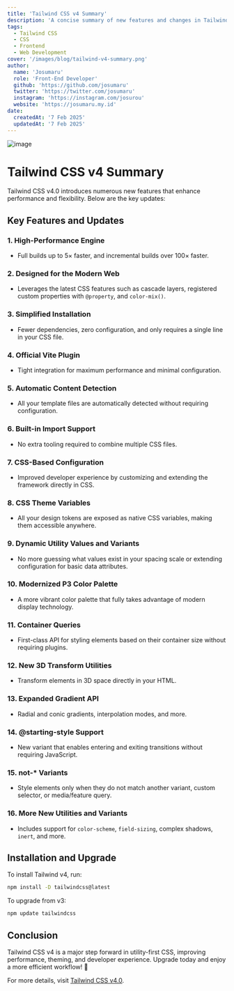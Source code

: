 ```yaml
---
title: 'Tailwind CSS v4 Summary'
description: 'A concise summary of new features and changes in Tailwind CSS v4.'
tags:
  - Tailwind CSS
  - CSS
  - Frontend
  - Web Development
cover: '/images/blog/tailwind-v4-summary.png'
author:
  name: 'Josumaru'
  role: 'Front-End Developer'
  github: 'https://github.com/josumaru'
  twitter: 'https://twitter.com/josumaru'
  instagram: 'https://instagram.com/josurou'
  website: 'https://josumaru.my.id'
date:
  createdAt: '7 Feb 2025'
  updatedAt: '7 Feb 2025'
---
```


![image](/images/blog/tailwind-v4-summary.png)

# Tailwind CSS v4 Summary

Tailwind CSS v4.0 introduces numerous new features that enhance performance and flexibility. Below are the key updates:

## Key Features and Updates

### 1. High-Performance Engine
- Full builds up to 5× faster, and incremental builds over 100× faster.

### 2. Designed for the Modern Web
- Leverages the latest CSS features such as cascade layers, registered custom properties with `@property`, and `color-mix()`.

### 3. Simplified Installation
- Fewer dependencies, zero configuration, and only requires a single line in your CSS file.

### 4. Official Vite Plugin
- Tight integration for maximum performance and minimal configuration.

### 5. Automatic Content Detection
- All your template files are automatically detected without requiring configuration.

### 6. Built-in Import Support
- No extra tooling required to combine multiple CSS files.

### 7. CSS-Based Configuration
- Improved developer experience by customizing and extending the framework directly in CSS.

### 8. CSS Theme Variables
- All your design tokens are exposed as native CSS variables, making them accessible anywhere.

### 9. Dynamic Utility Values and Variants
- No more guessing what values exist in your spacing scale or extending configuration for basic data attributes.

### 10. Modernized P3 Color Palette
- A more vibrant color palette that fully takes advantage of modern display technology.

### 11. Container Queries
- First-class API for styling elements based on their container size without requiring plugins.

### 12. New 3D Transform Utilities
- Transform elements in 3D space directly in your HTML.

### 13. Expanded Gradient API
- Radial and conic gradients, interpolation modes, and more.

### 14. @starting-style Support
- New variant that enables entering and exiting transitions without requiring JavaScript.

### 15. not-* Variants
- Style elements only when they do not match another variant, custom selector, or media/feature query.

### 16. More New Utilities and Variants
- Includes support for `color-scheme`, `field-sizing`, complex shadows, `inert`, and more.

## Installation and Upgrade
To install Tailwind v4, run:
```sh
npm install -D tailwindcss@latest
```

To upgrade from v3:
```sh
npm update tailwindcss
```

## Conclusion
Tailwind CSS v4 is a major step forward in utility-first CSS, improving performance, theming, and developer experience. Upgrade today and enjoy a more efficient workflow! 🚀

For more details, visit [Tailwind CSS v4.0](https://tailwindcss.com/blog/tailwindcss-v4).
